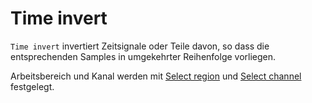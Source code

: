 # Time invert

``Time invert`` invertiert Zeitsignale oder Teile davon, so dass die entsprechenden Samples in umgekehrter Reihenfolge vorliegen.

Arbeitsbereich und Kanal werden mit  [Select region](/de/help/edit/region-control) und [Select channel](/de/help/edit/select-channel) festgelegt.
